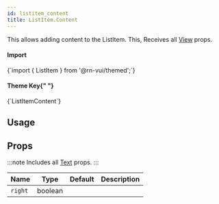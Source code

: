 ```yaml
---
id: listitem_content
title: ListItem.Content
---
```



<IconsStyle />

This allows adding content to the ListItem.
This, Receives all [View](https://reactnative.dev/docs/view#props) props.

<div class="row inline-flex-center">
  <div class="col col--3">
    <h4>Import</h4>
  </div>
  <div class="col col--9">
    <CodeBlock>{`import { ListItem } from '@rn-vui/themed';`}</CodeBlock>
  </div>
  <div class="col col--3">
    <h4>
      Theme Key{" "}
      <a href="../customizing#using-themeprovider">
        <BiInfoCircle />
      </a>
    </h4>
  </div>
  <div class="col col--9">
    <CodeBlock>{`ListItemContent`}</CodeBlock>
  </div>
</div>

## Usage

## Props

:::note
Includes all [Text](text#props) props.
:::

<div class='table-responsive'>

| Name    | Type    | Default | Description |
| ------- | ------- | ------- | ----------- |
| `right` | boolean |         |             |

</div>
